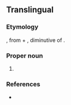 ==Translingual==

===Etymology===
{{etyl|NL.|mul}}, from {{etyl|grc|mul}} {{m|grc|πολύς||many}} + {{m|grc|κυττάρια}}, diminutive of {{m|grc|κύτος||hollow, vessel}}.

===Proper noun===
{{taxoninfl}}

# {{taxon|suborder|class|Radiolaria|those having more than one central capsule; largely replaced by {{m|en|polyzoa}}}}

===References===
* {{R:Century 1911}}